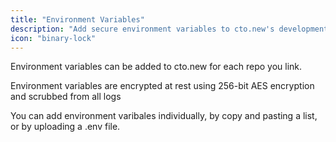 ```yaml
---
title: "Environment Variables"
description: "Add secure environment variables to cto.new's development environment"
icon: "binary-lock"
---
```


Environment variables can be added to cto.new for each repo you link.

<Info>
  Environment variables are encrypted at rest using 256-bit AES encryption and scrubbed from all logs
</Info>

You can add environment varibales individually, by copy and pasting a list, or by uploading a .env file.